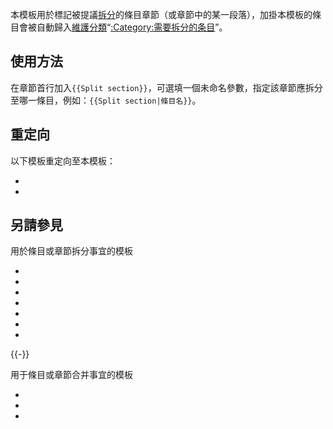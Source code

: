 <includeonly><!-- 在這裡加入模板的保護標識 --></includeonly><noinclude>{{Documentation subpage}}</noinclude>
本模板用於標記被提議[[Wikipedia:条目拆分|拆分]]的條目章節（或章節中的某一段落），加掛本模板的條目會被自動歸入[[Wikipedia:維基百科維護|維護]][[Wikipedia:頁面分類|分類]]“[[:Category:需要拆分的条目]]”。

==使用方法==
在章節首行加入<code><nowiki>{{Split section}}</nowiki></code>，可選填一個未命名參數，指定該章節應拆分至哪一條目，例如：<code><nowiki>{{Split section|條目名}}</nowiki></code>。

==重定向==
以下模板重定向至本模板：
* {{tl|分割段落}}
* {{tl|Splitsection}}

==另請參見==
;用於條目或章節拆分事宜的模板
{{div col|colwidth=25em}}
* {{tl|Split}}
* {{tl|Split dab}}
* {{tl|Split sections}}
* {{tl|Split portions}}
* {{tl|Split section portions}}
* {{tl|Merge portions from}}
* {{tl|Very long}}
{{div col end}}
{{-}}
;用于條目或章節合并事宜的模板
* {{tl|cleanup split}}
* {{tl|split and dab}}
* {{tl|split article}}

<includeonly>{{Sandbox other||
[[Category:拆分模板]] 
[[Category:維基百科頁面章節模板]]
}}</includeonly>